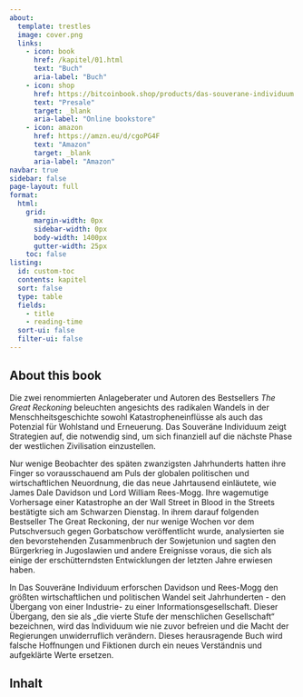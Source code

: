 ```yaml
---
about:
  template: trestles
  image: cover.png
  links:
    - icon: book
      href: /kapitel/01.html
      text: "Buch"
      aria-label: "Buch"
    - icon: shop
      href: https://bitcoinbook.shop/products/das-souverane-individuum
      text: "Presale" 
      target: _blank
      aria-label: "Online bookstore"
    - icon: amazon
      href: https://amzn.eu/d/cgoPG4F
      text: "Amazon"
      target: _blank
      aria-label: "Amazon"              
navbar: true
sidebar: false
page-layout: full
format:
  html:
    grid:
      margin-width: 0px
      sidebar-width: 0px
      body-width: 1400px
      gutter-width: 25px
    toc: false
listing:
  id: custom-toc
  contents: kapitel
  sort: false
  type: table
  fields:
    - title
    - reading-time
  sort-ui: false
  filter-ui: false
---
```


::: {.content-hidden when-format="pdf"}
## About this book {.unnumbered .unlisted}

Die zwei renommierten Anlageberater und Autoren des Bestsellers *The Great Reckoning* beleuchten angesichts des radikalen Wandels in der Menschheitsgeschichte sowohl Katastropheneinflüsse als auch das Potenzial für Wohlstand und Erneuerung. Das Souveräne Individuum zeigt Strategien auf, die notwendig sind, um sich finanziell auf die nächste Phase der westlichen Zivilisation einzustellen.

Nur wenige Beobachter des späten zwanzigsten Jahrhunderts hatten ihre Finger so vorausschauend am Puls der globalen politischen und wirtschaftlichen Neuordnung, die das neue Jahrtausend einläutete, wie James Dale Davidson und Lord William Rees-Mogg. Ihre wagemutige Vorhersage einer Katastrophe an der Wall Street in Blood in the Streets bestätigte sich am Schwarzen Dienstag. In ihrem darauf folgenden Bestseller The Great Reckoning, der nur wenige Wochen vor dem Putschversuch gegen Gorbatschow veröffentlicht wurde, analysierten sie den bevorstehenden Zusammenbruch der Sowjetunion und sagten den Bürgerkrieg in Jugoslawien und andere Ereignisse voraus, die sich als einige der erschütterndsten Entwicklungen der letzten Jahre erwiesen haben.

In Das Souveräne Individuum erforschen Davidson und Rees-Mogg den größten wirtschaftlichen und politischen Wandel seit Jahrhunderten - den Übergang von einer Industrie- zu einer Informationsgesellschaft. Dieser Übergang, den sie als „die vierte Stufe der menschlichen Gesellschaft“ bezeichnen, wird das Individuum wie nie zuvor befreien und die Macht der Regierungen unwiderruflich verändern. Dieses herausragende Buch wird falsche Hoffnungen und Fiktionen durch ein neues Verständnis und aufgeklärte Werte ersetzen.

## Inhalt
::: {#sample-listings}
:::

:::
